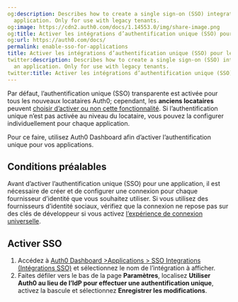 ```yaml
---
og:description: Describes how to create a single sign-on (SSO) integration for an
  application. Only for use with legacy tenants.
og:image: https://cdn2.auth0.com/docs/1.14553.0/img/share-image.png
og:title: Activer les intégrations d’authentification unique (SSO) pour les applications
og:url: https://auth0.com/docs/
permalink: enable-sso-for-applications
title: Activer les intégrations d’authentification unique (SSO) pour les applications
twitter:description: Describes how to create a single sign-on (SSO) integration for
  an application. Only for use with legacy tenants.
twitter:title: Activer les intégrations d’authentification unique (SSO) pour les applications
---
```


Par défaut, l’authentification unique (SSO) transparente est activée pour tous les nouveaux locataires Auth0; cependant, les **anciens locataires** peuvent [choisir d’activer ou non cette fonctionnalité](/tenant-settings/enable-sso-for-legacy-tenants). Si l’authentification unique n’est pas activée au niveau du locataire, vous pouvez la configurer individuellement pour chaque application.

Pour ce faire, utilisez Auth0 Dashboard afin d’activer l’authentification unique pour vos applications.

## Conditions préalables

Avant d’activer l’authentification unique (SSO) pour une application, il est nécessaire de créer et de configurer une connexion pour chaque fournisseur d’identité que vous souhaitez utiliser. Si vous utilisez des fournisseurs d’identité sociaux, vérifiez que la connexion ne repose pas sur des clés de développeur si vous activez [l’expérience de connexion universelle](/login/universal-login).

## Activer SSO

1. Accédez à [Auth0 Dashboard >Applications > SSO Integrations (Intégrations SSO)](%24%7Bmanage_url%7D/#/externalapps) et sélectionnez le nom de l’intégration à afficher.
2. Faites défiler vers le bas de la page **Paramètres**, localisez **Utiliser Auth0 au lieu de l’IdP pour effectuer une authentification unique**, activez la bascule et sélectionnez **Enregistrer les modifications**.